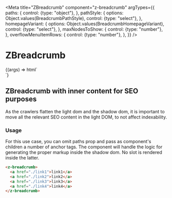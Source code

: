 
<Meta
  title="ZBreadcrumb"
  component="z-breadcrumb"
  argTypes={{
    paths: {
      control: {type: "object"},
    },
    pathStyle: {
      options: Object.values(BreadcrumbPathStyle),
      control: {type: "select"},
    },
    homepageVariant: {
      options: Object.values(BreadcrumbHomepageVariant),
      control: {type: "select"},
    },
    maxNodesToShow: {
      control: {type: "number"},
    },
    overflowMenuItemRows: {
      control: {type: "number"},
    },
  }}
/>

# ZBreadcrumb

<Canvas>
  <Story
    name="Breadcrumb"
    args={{
      pathStyle: BreadcrumbPathStyle.SEMIBOLD,
      paths: [
        {name: "Path 1", path: "https://www.zanichelli.it"},
        {name: "Lingua inglese - Scuola secondaria di primo grado", path: "/path2"},
        {name: "Lingua Inglese - Lessico e funzioni linguistiche e comunicative", path: "/path3"},
        {name: "Il tempo libero e i luoghi del tempo libero", path: "/path4"},
        {name: "Chiedere di e descrivere le proprie vacanze", path: "/path5"},
      ],
      homepageVariant: BreadcrumbHomepageVariant.ICON,
      maxNodesToShow: 5,
    }}
  >
    {(args) => html`<div class="container">
      <z-breadcrumb
        path-style=${args.pathStyle}
        paths=${JSON.stringify(args.paths)}
        homepage-variant=${args.homepageVariant}
        max-nodes-to-show=${args.maxNodesToShow}
        overflow-menu-item-rows=${args.overflowMenuItemRows}
      ></z-breadcrumb>
    </div>`}
  </Story>
</Canvas>

<ArgsTable of="z-breadcrumb" />

## ZBreadcrumb with inner content for SEO purposes

As the crawlers flatten the light dom and the shadow dom, it is important to move all the relevant SEO content in the light DOM, to not affect indexability.

### Usage

For this use case, you can omit paths prop and pass as component's children a number of anchor tags.
The component will handle the logic for generating the proper markup inside the shadow dom.
No slot is rendered inside the latter.

```html
<z-breadcrumb>
  <a href="./link1">link1</a>
  <a href="./link2">link2</a>
  <a href="./link3">link3</a>
  <a href="./link4">link4</a>
</z-breadcrumb>
```
